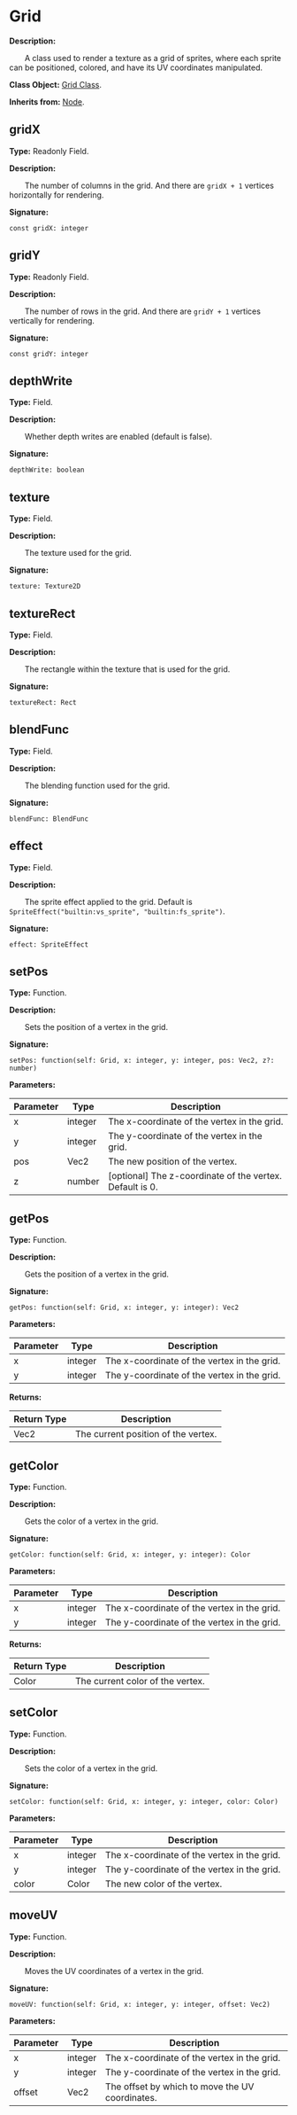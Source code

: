 # Grid

**Description:**

&emsp;&emsp;A class used to render a texture as a grid of sprites, where each sprite can be positioned, colored, and have its UV coordinates manipulated.

**Class Object:** [Grid Class](/docs/api/Class%20Object/Grid).

**Inherits from:** [Node](/docs/api/Class/Node).

## gridX

**Type:** Readonly Field.

**Description:**

&emsp;&emsp;The number of columns in the grid. And there are `gridX + 1` vertices horizontally for rendering.

**Signature:**
```tl
const gridX: integer
```

## gridY

**Type:** Readonly Field.

**Description:**

&emsp;&emsp;The number of rows in the grid. And there are `gridY + 1` vertices vertically for rendering.

**Signature:**
```tl
const gridY: integer
```

## depthWrite

**Type:** Field.

**Description:**

&emsp;&emsp;Whether depth writes are enabled (default is false).

**Signature:**
```tl
depthWrite: boolean
```

## texture

**Type:** Field.

**Description:**

&emsp;&emsp;The texture used for the grid.

**Signature:**
```tl
texture: Texture2D
```

## textureRect

**Type:** Field.

**Description:**

&emsp;&emsp;The rectangle within the texture that is used for the grid.

**Signature:**
```tl
textureRect: Rect
```

## blendFunc

**Type:** Field.

**Description:**

&emsp;&emsp;The blending function used for the grid.

**Signature:**
```tl
blendFunc: BlendFunc
```

## effect

**Type:** Field.

**Description:**

&emsp;&emsp;The sprite effect applied to the grid.
Default is `SpriteEffect("builtin:vs_sprite", "builtin:fs_sprite")`.

**Signature:**
```tl
effect: SpriteEffect
```

## setPos

**Type:** Function.

**Description:**

&emsp;&emsp;Sets the position of a vertex in the grid.

**Signature:**
```tl
setPos: function(self: Grid, x: integer, y: integer, pos: Vec2, z?: number)
```

**Parameters:**

| Parameter | Type | Description |
| --- | --- | --- |
| x | integer | The x-coordinate of the vertex in the grid. |
| y | integer | The y-coordinate of the vertex in the grid. |
| pos | Vec2 | The new position of the vertex. |
| z | number | [optional] The z-coordinate of the vertex. Default is 0. |

## getPos

**Type:** Function.

**Description:**

&emsp;&emsp;Gets the position of a vertex in the grid.

**Signature:**
```tl
getPos: function(self: Grid, x: integer, y: integer): Vec2
```

**Parameters:**

| Parameter | Type | Description |
| --- | --- | --- |
| x | integer | The x-coordinate of the vertex in the grid. |
| y | integer | The y-coordinate of the vertex in the grid. |

**Returns:**

| Return Type | Description |
| --- | --- |
| Vec2 | The current position of the vertex. |

## getColor

**Type:** Function.

**Description:**

&emsp;&emsp;Gets the color of a vertex in the grid.

**Signature:**
```tl
getColor: function(self: Grid, x: integer, y: integer): Color
```

**Parameters:**

| Parameter | Type | Description |
| --- | --- | --- |
| x | integer | The x-coordinate of the vertex in the grid. |
| y | integer | The y-coordinate of the vertex in the grid. |

**Returns:**

| Return Type | Description |
| --- | --- |
| Color | The current color of the vertex. |

## setColor

**Type:** Function.

**Description:**

&emsp;&emsp;Sets the color of a vertex in the grid.

**Signature:**
```tl
setColor: function(self: Grid, x: integer, y: integer, color: Color)
```

**Parameters:**

| Parameter | Type | Description |
| --- | --- | --- |
| x | integer | The x-coordinate of the vertex in the grid. |
| y | integer | The y-coordinate of the vertex in the grid. |
| color | Color | The new color of the vertex. |

## moveUV

**Type:** Function.

**Description:**

&emsp;&emsp;Moves the UV coordinates of a vertex in the grid.

**Signature:**
```tl
moveUV: function(self: Grid, x: integer, y: integer, offset: Vec2)
```

**Parameters:**

| Parameter | Type | Description |
| --- | --- | --- |
| x | integer | The x-coordinate of the vertex in the grid. |
| y | integer | The y-coordinate of the vertex in the grid. |
| offset | Vec2 | The offset by which to move the UV coordinates. |